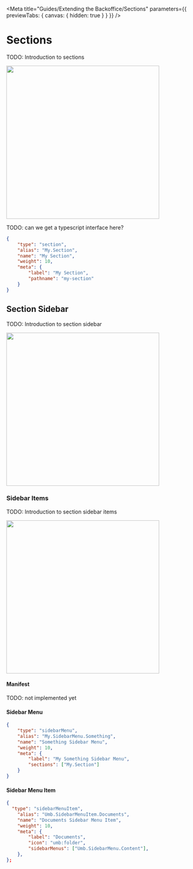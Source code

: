 
<Meta title="Guides/Extending the Backoffice/Sections" parameters={{ previewTabs: { canvas: { hidden: true } } }} />

# Sections

TODO: Introduction to sections

<img src="docs/section.svg" width="400" />

TODO: can we get a typescript interface here?

```json
{
	"type": "section",
	"alias": "My.Section",
	"name": "My Section",
	"weight": 10,
	"meta": {
		"label": "My Section",
		"pathname": "my-section"
	}
}
```

## Section Sidebar

TODO: Introduction to section sidebar

<img src="docs/section-sidebar.svg" width="400" />

### Sidebar Items

TODO: Introduction to section sidebar items

<img src="docs/section-sidebar-item.svg" width="400" />

#### Manifest

TODO: not implemented yet

#### Sidebar Menu

```json
{
	"type": "sidebarMenu",
	"alias": "My.SidebarMenu.Something",
	"name": "Something Sidebar Menu",
	"weight": 10,
	"meta": {
		"label": "My Something Sidebar Menu",
		"sections": ["My.Section"]
	}
}
```

#### Sidebar Menu Item

```json
{
  "type": "sidebarMenuItem",
	"alias": "Umb.SidebarMenuItem.Documents",
	"name": "Documents Sidebar Menu Item",
	"weight": 10,
	"meta": {
		"label": "Documents",
		"icon": "umb:folder",
		"sidebarMenus": ["Umb.SidebarMenu.Content"],
	},
};
```

